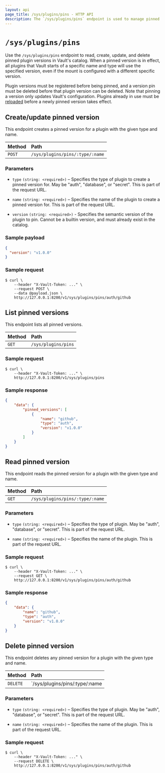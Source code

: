 ```yaml
---
layout: api
page_title: /sys/plugins/pins - HTTP API
description: The `/sys/plugins/pins` endpoint is used to manage pinned plugin versions.
---
```


# `/sys/plugins/pins`

Use the `/sys/plugins/pins` endpoint to read, create, update, and delete pinned
plugin versions in Vault's catalog. When a pinned version is in effect, all
plugins that Vault starts of a specific name and type will use the specified
version, even if the mount is configured with a different specific version.

Plugin versions must be registered before being pinned, and a version pin must be
deleted before that plugin version can be deleted. Note that pinning a version
only updates Vault's configuration. Plugins already in use must be
[reloaded](/vault/api-docs/system/plugins-reload) before a newly pinned version
takes effect.

## Create/update pinned version

This endpoint creates a pinned version for a plugin with the given type and name.

| Method | Path                            |
| :----- | :------------------------------ |
| `POST` | `/sys/plugins/pins/:type/:name` |

### Parameters

- `type` `(string: <required>)` – Specifies the type of plugin to create a pinned
  version for. May be "auth", "database", or "secret". This is part of the request
  URL.

- `name` `(string: <required>)` – Specifies the name of the plugin to create a
  pinned version for. This is part of the request URL.

- `version` `(string: <required>)` - Specifies the semantic version of the plugin
  to pin. Cannot be a builtin version, and must already exist in the catalog.

### Sample payload

```json
{
  "version": "v1.0.0"
}
```

### Sample request

```shell-session
$ curl \
    --header "X-Vault-Token: ..." \
    --request POST \
    --data @payload.json \
    http://127.0.0.1:8200/v1/sys/plugins/pins/auth/github
```

## List pinned versions

This endpoint lists all pinned versions.

| Method | Path                |
| :----- | :------------------ |
| `GET`  | `/sys/plugins/pins` |

### Sample request

```shell-session
$ curl \
    --header "X-Vault-Token: ..." \
    http://127.0.0.1:8200/v1/sys/plugins/pins
```

### Sample response

```json
{
    "data": {
        "pinned_versions": [
            {
                "name": "github",
                "type": "auth",
                "version": "v1.0.0"
            }
        ]
    }
}
```

## Read pinned version

This endpoint reads the pinned version for a plugin with the given type and name.

| Method | Path                            |
| :----- | :------------------------------ |
| `GET`  | `/sys/plugins/pins/:type/:name` |

### Parameters

- `type` `(string: <required>)` – Specifies the type of plugin. May be "auth",
  "database", or "secret". This is part of the request URL.

- `name` `(string: <required>)` – Specifies the name of the plugin. This is
  part of the request URL.

### Sample request

```shell-session
$ curl \
    --header "X-Vault-Token: ..." \
    --request GET \
    http://127.0.0.1:8200/v1/sys/plugins/pins/auth/github
```

### Sample response

```json
{
    "data": {
        "name": "github",
        "type": "auth",
        "version": "v1.0.0"
    }
}
```

## Delete pinned version

This endpoint deletes any pinned version for a plugin with the given type and name.

| Method   | Path                           |
| :------- | :----------------------------- |
| `DELETE` | `/sys/plugins/pins/:type/:name |

### Parameters

- `type` `(string: <required>)` – Specifies the type of plugin. May be "auth",
  "database", or "secret". This is part of the request URL.

- `name` `(string: <required>)` – Specifies the name of the plugin. This is
  part of the request URL.

### Sample request

```shell-session
$ curl \
    --header "X-Vault-Token: ..." \
    --request DELETE \
    http://127.0.0.1:8200/v1/sys/plugins/pins/auth/github
```
